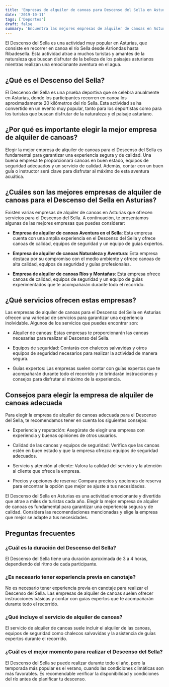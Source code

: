 ```yaml
---
title: 'Empresas de alquiler de canoas para Descenso del Sella en Asturias'
date: '2019-10-11'
tags: ['Deportes']
draft: false
summary: 'Encuentra las mejores empresas de alquiler de canoas en Asturias para vivir el emocionante Descenso del Sella. ¡Descubre tu aventura acuática ideal!'
---
```


El Descenso del Sella es una actividad muy popular en Asturias, que consiste en recorrer en canoa el río Sella desde Arriondas hasta Ribadesella. Esta actividad atrae a muchos turistas y amantes de la naturaleza que buscan disfrutar de la belleza de los paisajes asturianos mientras realizan una emocionante aventura en el agua.

<TOCInline toc={props.toc} asDisclosure />

## ¿Qué es el Descenso del Sella?

El Descenso del Sella es una prueba deportiva que se celebra anualmente en Asturias, donde los participantes recorren en canoa los aproximadamente 20 kilómetros del río Sella. Esta actividad se ha convertido en un evento muy popular, tanto para los deportistas como para los turistas que buscan disfrutar de la naturaleza y el paisaje asturiano.

## ¿Por qué es importante elegir la mejor empresa de alquiler de canoas?

Elegir la mejor empresa de alquiler de canoas para el Descenso del Sella es fundamental para garantizar una experiencia segura y de calidad. Una buena empresa te proporcionará canoas en buen estado, equipos de seguridad adecuados y un servicio de calidad. Además, contar con un buen guía o instructor será clave para disfrutar al máximo de esta aventura acuática.

## ¿Cuáles son las mejores empresas de alquiler de canoas para el Descenso del Sella en Asturias?

Existen varias empresas de alquiler de canoas en Asturias que ofrecen servicios para el Descenso del Sella. A continuación, te presentamos algunas de las mejores empresas que puedes considerar:

- **Empresa de alquiler de canoas Aventura en el Sella**: Esta empresa cuenta con una amplia experiencia en el Descenso del Sella y ofrece canoas de calidad, equipos de seguridad y un equipo de guías expertos.

- **Empresa de alquiler de canoas Naturaleza y Aventura**: Esta empresa destaca por su compromiso con el medio ambiente y ofrece canoas de alta calidad, equipos de seguridad y guías profesionales.

- **Empresa de alquiler de canoas Ríos y Montañas**: Esta empresa ofrece canoas de calidad, equipos de seguridad y un equipo de guías experimentados que te acompañarán durante todo el recorrido.

## ¿Qué servicios ofrecen estas empresas?

Las empresas de alquiler de canoas para el Descenso del Sella en Asturias ofrecen una variedad de servicios para garantizar una experiencia inolvidable. Algunos de los servicios que puedes encontrar son:

- Alquiler de canoas: Estas empresas te proporcionarán las canoas necesarias para realizar el Descenso del Sella.

- Equipos de seguridad: Contarás con chalecos salvavidas y otros equipos de seguridad necesarios para realizar la actividad de manera segura.

- Guías expertos: Las empresas suelen contar con guías expertos que te acompañarán durante todo el recorrido y te brindarán instrucciones y consejos para disfrutar al máximo de la experiencia.

## Consejos para elegir la empresa de alquiler de canoas adecuada

Para elegir la empresa de alquiler de canoas adecuada para el Descenso del Sella, te recomendamos tener en cuenta los siguientes consejos:

- Experiencia y reputación: Asegúrate de elegir una empresa con experiencia y buenas opiniones de otros usuarios.

- Calidad de las canoas y equipos de seguridad: Verifica que las canoas estén en buen estado y que la empresa ofrezca equipos de seguridad adecuados.

- Servicio y atención al cliente: Valora la calidad del servicio y la atención al cliente que ofrece la empresa.

- Precios y opciones de reserva: Compara precios y opciones de reserva para encontrar la opción que mejor se ajuste a tus necesidades.



El Descenso del Sella en Asturias es una actividad emocionante y divertida que atrae a miles de turistas cada año. Elegir la mejor empresa de alquiler de canoas es fundamental para garantizar una experiencia segura y de calidad. Considera las recomendaciones mencionadas y elige la empresa que mejor se adapte a tus necesidades.

## Preguntas frecuentes

### ¿Cuál es la duración del Descenso del Sella?

El Descenso del Sella tiene una duración aproximada de 3 a 4 horas, dependiendo del ritmo de cada participante.

### ¿Es necesario tener experiencia previa en canotaje?

No es necesario tener experiencia previa en canotaje para realizar el Descenso del Sella. Las empresas de alquiler de canoas suelen ofrecer instrucciones básicas y contar con guías expertos que te acompañarán durante todo el recorrido.

### ¿Qué incluye el servicio de alquiler de canoas?

El servicio de alquiler de canoas suele incluir el alquiler de las canoas, equipos de seguridad como chalecos salvavidas y la asistencia de guías expertos durante el recorrido.

### ¿Cuál es el mejor momento para realizar el Descenso del Sella?

El Descenso del Sella se puede realizar durante todo el año, pero la temporada más popular es el verano, cuando las condiciones climáticas son más favorables. Es recomendable verificar la disponibilidad y condiciones del río antes de planificar tu descenso.
